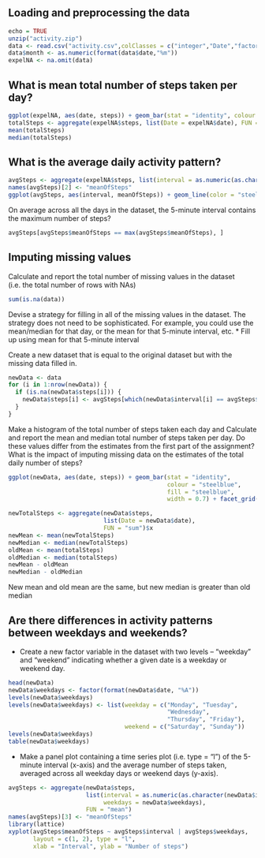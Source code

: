 ## Loading and preprocessing the data
```r
echo = TRUE
unzip("activity.zip")
data <- read.csv("activity.csv",colClasses = c("integer","Date","factor"))
data$month <- as.numeric(format(data$date,"%m"))
expelNA <- na.omit(data)
```


## What is mean total number of steps taken per day?
```r
ggplot(expelNA, aes(date, steps)) + geom_bar(stat = "identity", colour = "steelblue", fill = "steelblue", width = 0.7) + facet_grid(. ~ month, scales = "free") + labs(title = "Histogram of Total Number of Steps Taken Each Day", x = "Date", y = "Total number of steps")
totalSteps <- aggregate(expelNA$steps, list(Date = expelNA$date), FUN = "sum")$x
mean(totalSteps)
median(totalSteps)
```


## What is the average daily activity pattern?
```r
avgSteps <- aggregate(expelNA$steps, list(interval = as.numeric(as.character(expelNA$interval))), FUN = "mean")
names(avgSteps)[2] <- "meanOfSteps"
ggplot(avgSteps, aes(interval, meanOfSteps)) + geom_line(color = "steelblue", size = 0.8) + labs(title = "Time Series Plot of the 5-minute Interval", x = "5-minute intervals", y = "Average Number of Steps Taken")
```

On average across all the days in the dataset, the 5-minute interval contains the maximum number of steps?
```r
avgSteps[avgSteps$meanOfSteps == max(avgSteps$meanOfSteps), ]
```

## Imputing missing values
Calculate and report the total number of missing values in the dataset (i.e. the total number of rows with NAs)
```r
sum(is.na(data))
```
Devise a strategy for filling in all of the missing values in the dataset. The strategy does not need to be sophisticated. For example, you could use the mean/median for that day, or the mean for that 5-minute interval, etc.
  * Fill up using mean for that 5-minute interval

Create a new dataset that is equal to the original dataset but with the missing data filled in.
```r
newData <- data 
for (i in 1:nrow(newData)) {
  if (is.na(newData$steps[i])) {
    newData$steps[i] <- avgSteps[which(newData$interval[i] == avgSteps$interval), ]$meanOfSteps
  }
}
```

Make a histogram of the total number of steps taken each day and Calculate and report the mean and median total number of steps taken per day. Do these values differ from the estimates from the first part of the assignment? What is the impact of imputing missing data on the estimates of the total daily number of steps?
```r
ggplot(newData, aes(date, steps)) + geom_bar(stat = "identity",
                                             colour = "steelblue",
                                             fill = "steelblue",
                                             width = 0.7) + facet_grid(. ~ month, scales = "free") + labs(title = "Histogram of Total Number of Steps Taken Each Day (no missing data)", x = "Date", y = "Total number of steps")

newTotalSteps <- aggregate(newData$steps, 
                           list(Date = newData$date), 
                           FUN = "sum")$x
newMean <- mean(newTotalSteps)
newMedian <- median(newTotalSteps)
oldMean <- mean(totalSteps)
oldMedian <- median(totalSteps)
newMean - oldMean
newMedian - oldMedian
```
New mean and old mean are the same, but new median is greater than old median

## Are there differences in activity patterns between weekdays and weekends?
  * Create a new factor variable in the dataset with two levels -- "weekday" and "weekend" indicating whether a given date is a weekday or weekend day. 
```r
head(newData)
newData$weekdays <- factor(format(newData$date, "%A"))
levels(newData$weekdays)
levels(newData$weekdays) <- list(weekday = c("Monday", "Tuesday",
                                             "Wednesday", 
                                             "Thursday", "Friday"),
                                 weekend = c("Saturday", "Sunday"))
levels(newData$weekdays)
table(newData$weekdays)
```

  * Make a panel plot containing a time series plot (i.e. type = "l") of the 5-minute interval (x-axis) and the average number of steps taken, averaged across all weekday days or weekend days (y-axis).
```r
avgSteps <- aggregate(newData$steps, 
                      list(interval = as.numeric(as.character(newData$interval)), 
                           weekdays = newData$weekdays),
                      FUN = "mean")
names(avgSteps)[3] <- "meanOfSteps"
library(lattice)
xyplot(avgSteps$meanOfSteps ~ avgSteps$interval | avgSteps$weekdays, 
       layout = c(1, 2), type = "l", 
       xlab = "Interval", ylab = "Number of steps")
```
